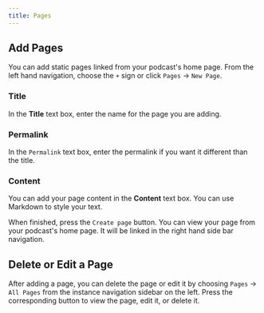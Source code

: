 ```yaml
---
title: Pages
---
```


## Add Pages

You can add static pages linked from your podcast's home page. From the left hand navigation, choose the `+` sign or
click `Pages` -> `New Page`.

### Title

In the **Title** text box, enter the name for the page you are adding.

### Permalink

In the `Permalink` text box, enter the permalink if you want it different than the title.

### Content

You can add your page content in the **Content** text box. You can use Markdown to style your text.

When finished, press the `Create page` button. You can view your page from your podcast's home page. It will be
linked in the right hand side bar navigation.

## Delete or Edit a Page

After adding a page, you can delete the page or edit it by choosing `Pages` -> `All Pages` from the instance
navigation sidebar on the left. Press the corresponding button to view the page, edit it, or delete it.
